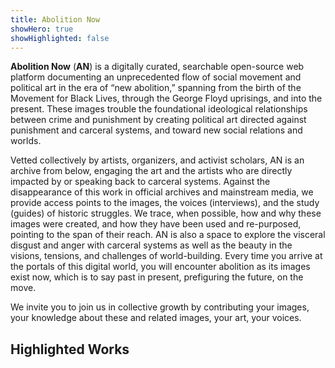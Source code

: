 ```yaml
---
title: Abolition Now
showHero: true
showHighlighted: false
---
```


**Abolition Now** (**AN**) is a digitally curated, searchable open-source web platform documenting an unprecedented flow of
social movement and political art in the era of “new abolition,” spanning from the birth of the Movement for Black
Lives, through the George Floyd uprisings, and into the present. These images trouble the foundational ideological
relationships between crime and punishment by creating political art directed against punishment and carceral systems,
and toward new social relations and worlds.

Vetted collectively by artists, organizers, and activist scholars, AN is an archive from below, engaging the art and
the artists who are directly impacted by or speaking back to carceral systems. Against the disappearance of this work
in official archives and mainstream media, we provide access points to the images, the voices (interviews), and the
study (guides) of historic struggles. We trace, when possible, how and why these images were created, and how they have
been used and re-purposed, pointing to the span of their reach. AN is also a space to explore the visceral disgust and
anger with carceral systems as well as the beauty in the visions, tensions, and challenges of world-building. Every
time you arrive at the portals of this digital world, you will encounter abolition as its images exist now, which is
to say past in present, prefiguring the future, on the move.

We invite you to join us in collective growth by contributing your images, your knowledge about these and related
images, your art, your voices.


## Highlighted Works

<Slider iiifContent="https://raw.githubusercontent.com/markpbaggett/static_iiif/main/collections/interviews-with-the-artists.json" />

<Slider iiifContent="/an/api/facet/subject/worldingfutures.json" />

<Slider iiifContent="/an/api/facet/artist/micah-bazant.json" />

<Slider iiifContent="/an/api/facet/slogans/acab.json" />

<Slider iiifContent="/an/api/facet/visual-motifs/flora.json" />

<Slider iiifContent="/an/api/facet/geography/palestine.json" />

<Slider iiifContent="/an/api/facet/medium/murals.json" />
